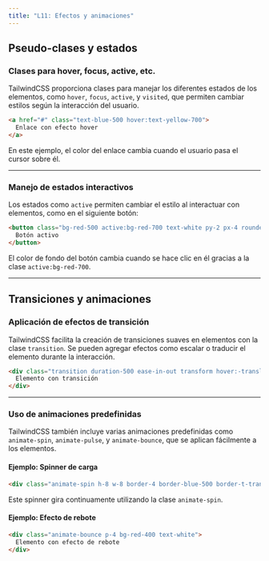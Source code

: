 ```yaml
---
title: "L11: Efectos y animaciones"
---
```


## Pseudo-clases y estados

### Clases para hover, focus, active, etc.

TailwindCSS proporciona clases para manejar los diferentes estados de los elementos, como `hover`, `focus`, `active`, y `visited`, que permiten cambiar estilos según la interacción del usuario.

```html live
<a href="#" class="text-blue-500 hover:text-yellow-700">
  Enlace con efecto hover
</a>
```

En este ejemplo, el color del enlace cambia cuando el usuario pasa el cursor sobre él.

---

### Manejo de estados interactivos

Los estados como `active` permiten cambiar el estilo al interactuar con elementos, como en el siguiente botón:

```html live
<button class="bg-red-500 active:bg-red-700 text-white py-2 px-4 rounded">
  Botón activo
</button>
```

El color de fondo del botón cambia cuando se hace clic en él gracias a la clase `active:bg-red-700`.

---

## Transiciones y animaciones

### Aplicación de efectos de transición

TailwindCSS facilita la creación de transiciones suaves en elementos con la clase `transition`. Se pueden agregar efectos como escalar o traducir el elemento durante la interacción.

```html live
<div class="transition duration-500 ease-in-out transform hover:-translate-y-5 hover:scale-150 p-4 bg-green-400 text-white hover:bg-red-500">
  Elemento con transición
</div>
```

---

### Uso de animaciones predefinidas

TailwindCSS también incluye varias animaciones predefinidas como `animate-spin`, `animate-pulse`, y `animate-bounce`, que se aplican fácilmente a los elementos.

#### Ejemplo: Spinner de carga

```html live
<div class="animate-spin h-8 w-8 border-4 border-blue-500 border-t-transparent rounded-full"></div>
```

Este spinner gira continuamente utilizando la clase `animate-spin`.

#### Ejemplo: Efecto de rebote

```html live
<div class="animate-bounce p-4 bg-red-400 text-white">
  Elemento con efecto de rebote
</div>
```
